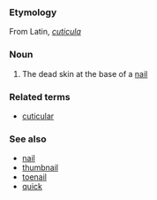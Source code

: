 ===Etymology===
From Latin, ''[[cuticula]]''

===Noun===
#The dead skin at the base of a [[nail]]

===Related terms===
*[[cuticular]]

===See also===
*[[nail]]
*[[thumbnail]]
*[[toenail]]
*[[quick]]